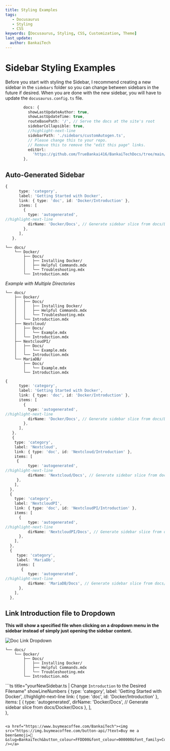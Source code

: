 ```yaml
---
title: Styling Examples
tags:
   - Docusaurus
   - Styling
   - CSS
keywords: [Docusaurus, Styling, CSS, Customization, Theme]
last_update:
  author: BankaiTech
---
```


# **Sidebar Styling Examples**
Before you start with styling the Sidebar, I recommend creating a new sidebar in the `sidebars` folder so you can change between sidebars in the future if desired.
When you are done with the new sidebar, you will have to update the `docusaurus.config.ts` file.

```ts title="Update the highlighted line with new Sidebar filename" showLineNumbers
        docs: {
          showLastUpdateAuthor: true,
          showLastUpdateTime: true,
          routeBasePath: '/', // Serve the docs at the site's root
          sidebarCollapsible: true,
          //highlight-next-line
          sidebarPath: './sidebars/customAutogen.ts',
          // Please change this to your repo.
          // Remove this to remove the "edit this page" links.
          editUrl:
            'https://github.com/TrueBankai416/BankaiTechDocs/tree/main/',
        },
```
## **Auto-Generated Sidebar**
```ts title="yourNewSidebar.ts" showLineNumbers
{
      type: 'category',
      label: 'Getting Started with Docker',
      link: { type: 'doc', id: 'Docker/Introduction' },
      items: [
        {
          type: 'autogenerated',
//highlight-next-line
          dirName: 'Docker/Docs', // Generate sidebar slice from docs/Docker/Docs
        },
      ],      
   },
```

```title="Directory Tree | All content in the Docs folder will auto-generate in the sidebar" {3-6} showLineNumbers
└── docs/
    └── Docker/
        ├── Docs/
        │   ├── Installing Docker/
        │   ├── Helpful Commands.mdx
        │   └── Troubleshooting.mdx
        └── Introduction.mdx
```

*Example with Multiple Directories*
```title="Directory Tree | All content in the Docs folder will auto-generate in the sidebar" {3-6,9-10,13,14,17,18} showLineNumbers
└── docs/
    ├── Docker/
    │   ├── Docs/
    │   │   ├── Installing Docker/
    │   │   ├── Helpful Commands.mdx
    │   │   └── Troubleshooting.mdx
    │   └── Introduction.mdx
    ├── Nextcloud/
    │   ├── Docs/
    │   │   └── Example.mdx
    │   └── Introduction.mdx
    ├── NextcloudPI/
    │   ├── Docs/
    │   │   └── Example.mdx
    │   └── Introduction.mdx
    └── MariaDB/
        ├── Docs/
        │   └── Example.mdx
        └── Introduction.mdx
```

```ts title="yourNewSidebar.ts" showLineNumbers
{
      type: 'category',
      label: 'Getting Started with Docker',
      link: { type: 'doc', id: 'Docker/Introduction' },
      items: [
        {
          type: 'autogenerated',
//highlight-next-line
          dirName: 'Docker/Docs', // Generate sidebar slice from docs/Docker/Docs
        },
      ],      
   },
   {
    type: 'category',
    label: 'Nextcloud',
    link: { type: 'doc', id: 'Nextcloud/Introduction' },
    items: [
     {
          type: 'autogenerated',
//highlight-next-line
          dirName: 'Nextcloud/Docs', // Generate sidebar slice from docs/Nextcloud/Docs
     },
    ],
  }, 
  {
    type: 'category',
    label: 'NextcloudPI',
    link: { type: 'doc', id: 'NextcloudPI/Introduction' },
    items: [
      {
          type: 'autogenerated',
//highlight-next-line
          dirName: 'NextcloudPI/Docs', // Generate sidebar slice from docs/NextcloudPI/Docs
      },
    ],
  },
  { 
     type: 'category',
     label: 'MariaDb',
     items: [
       {
          type: 'autogenerated',
//highlight-next-line
          dirName: 'MariaDB/Docs', // Generate sidebar slice from docs/MariaDB/Docs
      },
    ],
  },
```

## **Link Introduction file to Dropdown**
**This will show a specified file when clicking on a dropdown menu in the sidebar instead of simply just opening the sidebar content.**

![Doc Link Dropdown](/img/Docusaurus/Styling/Sidebar/Link_Dropdown.png)

```ascii title="Directory Tree" {2,7} showLineNumbers
└── docs/
    └── Docker/
        ├── Docs/
        │   ├── Installing Docker/
        │   ├── Helpful Commands.mdx
        │   └── Troubleshooting.mdx
        └── Introduction.mdx
```

```ts title="yourNewSidebar.ts | Change `Introduction` to the Desired Filename" showLineNumbers
{
      type: 'category',
      label: 'Getting Started with Docker',
//highlight-next-line
      link: { type: 'doc', id: 'Docker/Introduction' },
      items: [
        {
          type: 'autogenerated',
          dirName: 'Docker/Docs', // Generate sidebar slice from docs/Docker/Docs
        },
      ],      
   },
```

<a href="https://www.buymeacoffee.com/BankaiTech"><img src="https://img.buymeacoffee.com/button-api/?text=Buy me a beer&emoji=🍺&slug=BankaiTech&button_colour=FFDD00&font_colour=000000&font_family=Cookie&outline_colour=000000&coffee_colour=ffffff" /></a>
